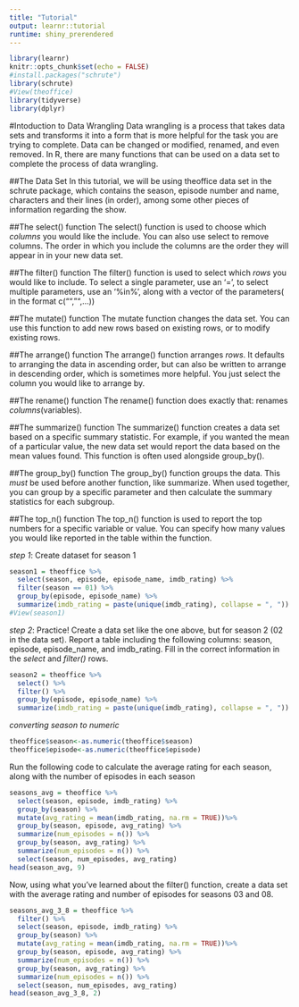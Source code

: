 ```yaml
---
title: "Tutorial"
output: learnr::tutorial
runtime: shiny_prerendered
---
```


```r
library(learnr)
knitr::opts_chunk$set(echo = FALSE)
#install.packages("schrute")
library(schrute)
#View(theoffice)
library(tidyverse)
library(dplyr)
```

#Intoduction to Data Wrangling
Data wrangling is a process that takes data sets and transforms it into a form that is more helpful for the task you are trying to complete. Data can be changed or modified, renamed, and even removed. In R, there are many functions that can be used on a data set to complete the process of data wrangling. 

##The Data Set
In this tutorial, we will be using theoffice data set in the schrute package, which contains the season, episode number and name, characters and their lines (in order), among some other pieces of information regarding the show.

##The select() function
The select() function is used to choose which *columns* you would like the include. You can also use select to remove columns. The order in which you include the columns are the order they will appear in in your new data set. 

##The filter() function
The filter() function is used to select which *rows* you would like to include. To select a single parameter, use an '=', to select multiple parameters, use an '%in%', along with a vector of the parameters( in the format c("","",...))

##The mutate() function
The mutate function changes the data set. You can use this function to add new rows based on existing rows, or to modify existing rows.

##The arrange() function
The arrange() function arranges *rows*. It defaults to arranging the data in ascending order, but can also be written to arrange in descending order, which is sometimes more helpful. You just select the column you would like to arrange by.

##The rename() function
The rename() function does exactly that: renames *columns*(variables). 

##The summarize() function
The summarize() function creates a data set based on a specific summary statistic. For example, if you wanted the mean of a particular value, the new data set would report the data based on the mean values found. This function is often used alongside group_by().

##The group_by() function
The group_by() function groups the data. This *must* be used before another function, like summarize. When used together, you can group by a specific parameter and then calculate the summary statistics for each subgroup. 

##The top_n() function
The top_n() function is used to report the top numbers for a specific variable or value. You can specify how many values you would like reported in the table within the function.

*step 1*: Create dataset for season 1
```r
season1 = theoffice %>% 
  select(season, episode, episode_name, imdb_rating) %>% 
  filter(season == 01) %>% 
  group_by(episode, episode_name) %>% 
  summarize(imdb_rating = paste(unique(imdb_rating), collapse = ", "))
#View(season1)
```

*step 2*: Practice!
Create a data set like the one above, but for season 2 (02 in the data set). Report a table including the following columns: season, episode, episode_name, and imdb_rating. Fill in the correct information in the *select* and *filter()* rows.
```r
season2 = theoffice %>% 
  select() %>% 
  filter() %>% 
  group_by(episode, episode_name) %>% 
  summarize(imdb_rating = paste(unique(imdb_rating), collapse = ", "))
```

*converting season to numeric*
```r
theoffice$season<-as.numeric(theoffice$season)
theoffice$episode<-as.numeric(theoffice$episode)
```

Run the following code to calculate the average rating for each season, along with the number of episodes in each season
```r
seasons_avg = theoffice %>% 
  select(season, episode, imdb_rating) %>% 
  group_by(season) %>% 
  mutate(avg_rating = mean(imdb_rating, na.rm = TRUE))%>% 
  group_by(season, episode, avg_rating) %>% 
  summarize(num_episodes = n()) %>% 
  group_by(season, avg_rating) %>% 
  summarize(num_episodes = n()) %>% 
  select(season, num_episodes, avg_rating)
head(season_avg, 9)
```

Now, using what you've learned about the filter() function, create a data set with the average rating and number of episodes for seasons 03 and 08.
```r
seasons_avg_3_8 = theoffice %>% 
  filter() %>% 
  select(season, episode, imdb_rating) %>% 
  group_by(season) %>% 
  mutate(avg_rating = mean(imdb_rating, na.rm = TRUE))%>% 
  group_by(season, episode, avg_rating) %>% 
  summarize(num_episodes = n()) %>% 
  group_by(season, avg_rating) %>% 
  summarize(num_episodes = n()) %>% 
  select(season, num_episodes, avg_rating)
head(season_avg_3_8, 2)
```



